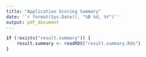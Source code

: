 ```yaml
---
title: "Application Scoring Summary"
date: '`r format(Sys.Date(), "%B %d, %Y")`'
output: pdf_document
---
```


```r
if (!exists("result.summary")) {
    result.summary <- readRDS("result.summary.Rds")
}
```

```r

```

